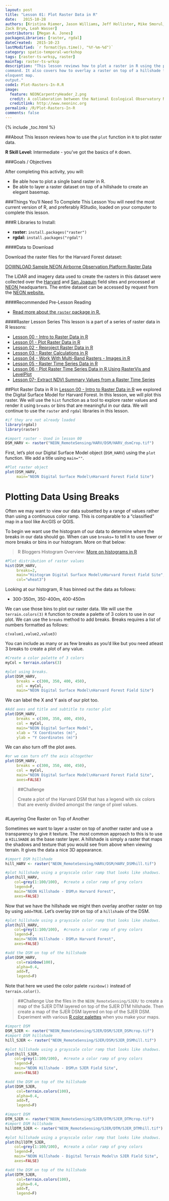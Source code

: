 ```yaml
---
layout: post
title: "Lesson 01: Plot Raster Data in R"
date:   2015-10-28
authors: [Kristina Riemer, Jason Williams, Jeff Hollister, Mike Smorul, 
Zack Brym, Leah Wasser]
contributors: [Megan A. Jones]
packagesLibraries: [raster, rgdal]
dateCreated:  2015-10-23
lastModified: `r format(Sys.time(), "%Y-%m-%d")`
category: spatio-temporal-workshop
tags: [raster-ts-wrksp, raster]
mainTag: raster-ts-wrksp
description: "This lesson reviews how to plot a raster in R using the plot() 
command. It also covers how to overlay a raster on top of a hillshade for a 
eloquent map.
output."
code1: Plot-Rasters-In-R.R
image:
  feature: NEONCarpentryHeader_2.png
  credit: A collaboration between the National Ecological Observatory Network (NEON) and Data Carpentry
  creditlink: http://www.neoninc.org
permalink: /R/Plot-Rasters-In-R
comments: false
---
```


{% include _toc.html %}

##About
This lesson reviews how to use the `plot` function in `R` to plot raster data.

**R Skill Level:** Intermediate - you've got the basics of `R` down.

<div id="objectives" markdown="1">

###Goals / Objectives

After completing this activity, you will:

* Be able how to plot a single band raster in R.
* Be able to layer a raster dataset on top of a hillshade to create an elegant 
basemap.

###Things You'll Need To Complete This Lesson
You will need the most current version of R, and preferably RStudio, loaded on
your computer to complete this lesson.

###R Libraries to Install:

* **raster:** `install.packages("raster")`
* **rgdal:** `install.packages("rgdal")`

####Data to Download

Download the raster files for the Harvard Forest dataset:

<a href="http://files.figshare.com/2434040/NEON_RemoteSensing.zip" class="btn btn-success"> DOWNLOAD Sample NEON Airborne Observation Platform Raster Data</a> 

The LiDAR and imagery data used to create the rasters in this dataset were 
collected over the <a href="http://www.neoninc.org/science-design/field-sites/harvard-forest" target="_blank" >Harvard</a> and 
<a href="http://www.neoninc.org/science-design/field-sites/san-joaquin-experimental-range" target="_blank" >San Joaquin</a> field sites 
and processed at <a href="http://www.neoninc.org" target="_blank" >NEON </a> 
headquarters. The entire dataset can be accessed by request from the 
<a href="http://www.neoninc.org/data-resources/get-data/airborne-data" target="_blank"> NEON 
website.</a>

####Recommended Pre-Lesson Reading

* <a href="http://cran.r-project.org/web/packages/raster/raster.pdf" target="_blank">
Read more about the `raster` package in R.</a>

####Raster Lesson Series 
This lesson is a part of a series of raster data in R lessons:

* [Lesson 00 - Intro to Raster Data in R]({{ site.baseurl}}/R/Introduction-to-Raster-Data-In-R/)
* [Lesson 01 - Plot Raster Data in R]({{ site.baseurl}}/R/Plot-Rasters-In-R/)
* [Lesson 02 - Reproject Raster Data in R]({{ site.baseurl}}/R/Reproject-Raster-In-R/)
* [Lesson 03 - Raster Calculations in R]({{ site.baseurl}}/R/Raster-Calculations-In-R/)
* [Lesson 04 - Work With Multi-Band Rasters - Images in R]({{ site.baseurl}}/R/Multi-Band-Rasters-In-R/)
* [Lesson 05 - Raster Time Series Data in R]({{ site.baseurl}}/R/Raster-Times-Series-Data-In-R/)
* [Lesson 06 - Plot Raster Time Series Data in R Using RasterVis and LevelPlot]({{ site.baseurl}}/R/Plot-Raster-Times-Series-Data-In-R/)
* [Lesson 07- Extract NDVI Summary Values from a Raster Time Series]({{ site.baseurl}}/R/Extract-NDVI-From-Rasters-In-R/)


</div>


##Plot Raster Data in R
In [Lesson 00 - Intro to Raster Data in R]({{ site.baseurl}}/R/Introduction-to-Raster-Data-In-R/) we explored the Digital Surface Model for Harvard Forest. In this lesson, we will
plot this raster. We will use the `hist` function as a tool to explore raster 
values and render it using `breaks` or bins that are meaningful in our data. We 
will continue to use the `raster` and `rgdal` libraries in this lesson.

```r
#if they are not already loaded
library(rgdal)
library(raster)

#import raster - Used in lesson 00
DSM_HARV <- raster("NEON_RemoteSensing/HARV/DSM/HARV_dsmCrop.tif")

```

First, let's plot our Digital Surface Model object (`DSM_HARV`) using the `plot`
function. We add a title using `main=""`.

```r

#Plot raster object
plot(DSM_HARV,
     main="NEON Digital Surface Model\nHarvard Forest Field Site")

```

# Plotting Data Using Breaks

Often we may want to view our data subsetted by a range of values rather than
using a continuous color ramp. This is comparable to a "classified" map in a tool
like ArcGIS or QGIS.

To begin we want use the histogram of our data to determine where the breaks in 
our data should go. When can use `breaks=` to tell `R` to use fewer or more breaks
or bins in our histogram. More on that below:

> R Bloggers Histogram Overview: <a href="http://www.r-bloggers.com/basics-of-histograms/" target="_blank">More 
on histograms in R</a>

```r
#Plot distribution of raster values 
hist(DSM_HARV,
     breaks=2,
     main="Histogram Digital Surface Model\nHarvard Forest Field Site",
     col="wheat3")

```

Looking at our histogram, R has binned out the data as follows:

* 300-350m, 350-400m, 400-450m

We can use those bins to plot our raster data. We will use the `terrain.colors(3)`
`R` function to create a palette of 3 colors to use in our plot. We can use the 
`breaks` method to add breaks. Breaks requires a list of numbers formatted as 
follows:

`c(value1,value2,value3)`

You can include as many or as few breaks as you'd like but you need atleast 3 
breaks to create a plot of any value.

```r

#Create a color palette of 3 colors
myCol = terrain.colors(3)

#plot using breaks.
plot(DSM_HARV, 
     breaks = c(300, 350, 400, 450), 
     col = myCol,
     main="NEON Digital Surface Model\nHarvard Forest Field Site")

```

We can label the X and Y axis of our plot too. 

```r
#Add axes and title and subtitle to raster plot
plot(DSM_HARV, 
     breaks = c(300, 350, 400, 450), 
     col = myCol,
     main="NEON Digital Surface Model", 
     xlab = "X Coordinates (m)", 
     ylab = "Y Coordinates (m)")
```

We can also turn off the plot axes. 

```r
#or we can turn off the axis altogether
plot(DSM_HARV, 
     breaks = c(300, 350, 400, 450), 
     col = myCol,
     main="NEON Digital Surface Model\nHarvard Forest Field Site", 
     axes=FALSE)

```

>##Challenge
>
>Create a plot of the Harvard DSM that has a legend with six colors that are 
>evenly divided amongst the range of pixel values. 

``` r



```

#Layering One Raster on Top of Another 

Sometimes we want to layer a raster on top of another raster and use a transparency
to give it texture. The most common approach to this is to use a `HILLSHADE` as
the base raster layer. A hillshade is simply a raster that maps the shadows and 
texture that you would see from above when viewing terrain. It gives the data a 
nice 3D appearance. 

```r
#import DSM hillshade
hill_HARV <- raster("NEON_RemoteSensing/HARV/DSM/HARV_DSMhill.tif")

#plot hillshade using a grayscale color ramp that looks like shadows.
plot(hill_HARV,
    col=grey(1:100/100),  #create a color ramp of grey colors
    legend=F,
    main="NEON Hillshade - DSM\n Harvard Forest",
    axes=FALSE)

```

Now that we have the hillshade we might then overlay another raster on top by
using `add=TRUE`. Let's overlay `DSM` on top of a `hillshade` of the DSM.

``` r

#plot hillshade using a grayscale color ramp that looks like shadows.
plot(hill_HARV,
    col=grey(1:100/100),  #create a color ramp of grey colors
    legend=F,
    main="NEON Hillshade - DSM\n Harvard Forest",
    axes=FALSE)

#add the DSM on top of the hillshade
plot(DSM_HARV,
     col=rainbow(100),
     alpha=0.4,
     add=T,
     legend=F)
```

Note that here we used the color palete `rainbow()` instead of `terrain.color()`.

>##Challenge
>Use the files in the `NEON_RemoteSensing/SJER/` to create a map of the SJER DTM
>layered on top of the SJER DTM hillshade. Then create a map of the SJER DSM layered
>on top of the SJER DSM. Experiment with various <a href="https://stat.ethz.ch/R-manual/R-devel/library/grDevices/html/palettes.html" target="_blank">R color palettes</a>
>when you make your maps.

```r
#import DSM 
DSM_SJER <- raster("NEON_RemoteSensing/SJER/DSM/SJER_DSMcrop.tif")
#import DSM hillshade
hill_SJER <- raster("NEON_RemoteSensing/SJER/DSM/SJER_DSMhill.tif")

#plot hillshade using a grayscale color ramp that looks like shadows.
plot(hill_SJER,
    col=grey(1:100/100),  #create a color ramp of grey colors
    legend=F,
    main="NEON Hillshade - DSM\n SJER Field Site",
    axes=FALSE)

#add the DSM on top of the hillshade
plot(DSM_SJER,
     col=terrain.colors(100),
     alpha=0.4,
     add=T,
     legend=F)

#import DSM 
DTM_SJER <- raster("NEON_RemoteSensing/SJER/DTM/SJER_DTMcrop.tif")
#import DSM hillshade
hillDTM_SJER <- raster("NEON_RemoteSensing/SJER/DTM/SJER_DTMhill.tif")

#plot hillshade using a grayscale color ramp that looks like shadows.
plot(hillDTM_SJER,
    col=grey(1:100/100),  #create a color ramp of grey colors
    legend=F,
    main="NEON Hillshade - Digital Terrain Model\n SJER Field Site",
    axes=FALSE)

#add the DSM on top of the hillshade
plot(DTM_SJER,
     col=terrain.colors(100),
     alpha=0.4,
     add=T,
     legend=F)

```

